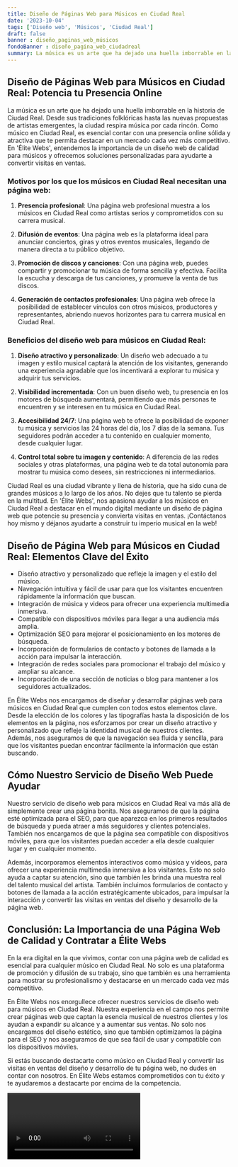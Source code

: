 ```yaml
---
title: Diseño de Páginas Web para Músicos en Ciudad Real
date: '2023-10-04'
tags: ['Diseño web', 'Músicos', 'Ciudad Real']
draft: false
banner : diseño_paginas_web_músicos
fondoBanner : diseño_pagina_web_ciudadreal
summary: La música es un arte que ha dejado una huella imborrable en la historia de Ciudad Real. Desde sus tradiciones folklóricas hasta las nuevas propuestas de artistas emergentes, la ciudad respira música por cada rincón. Como músico en Ciudad Real, es esencial contar con una presencia online sólida y atractiva que te permita destacar en un mercado cada vez más competitivo. En 'Élite Webs', entendemos la importancia de un diseño web de calidad para músicos y ofrecemos soluciones personalizadas para ayudarte a convertir visitas en ventas.
---
```


## Diseño de Páginas Web para Músicos en Ciudad Real: Potencia tu Presencia Online

La música es un arte que ha dejado una huella imborrable en la historia de Ciudad Real. Desde sus tradiciones folklóricas hasta las nuevas propuestas de artistas emergentes, la ciudad respira música por cada rincón. Como músico en Ciudad Real, es esencial contar con una presencia online sólida y atractiva que te permita destacar en un mercado cada vez más competitivo. En 'Élite Webs', entendemos la importancia de un diseño web de calidad para músicos y ofrecemos soluciones personalizadas para ayudarte a convertir visitas en ventas.

### Motivos por los que los músicos en Ciudad Real necesitan una página web:

1. **Presencia profesional**: Una página web profesional muestra a los músicos en Ciudad Real como artistas serios y comprometidos con su carrera musical.

2. **Difusión de eventos**: Una página web es la plataforma ideal para anunciar conciertos, giras y otros eventos musicales, llegando de manera directa a tu público objetivo.

3. **Promoción de discos y canciones**: Con una página web, puedes compartir y promocionar tu música de forma sencilla y efectiva. Facilita la escucha y descarga de tus canciones, y promueve la venta de tus discos.

4. **Generación de contactos profesionales**: Una página web ofrece la posibilidad de establecer vínculos con otros músicos, productores y representantes, abriendo nuevos horizontes para tu carrera musical en Ciudad Real.

### Beneficios del diseño web para músicos en Ciudad Real:

1. **Diseño atractivo y personalizado**: Un diseño web adecuado a tu imagen y estilo musical captará la atención de los visitantes, generando una experiencia agradable que los incentivará a explorar tu música y adquirir tus servicios.

2. **Visibilidad incrementada**: Con un buen diseño web, tu presencia en los motores de búsqueda aumentará, permitiendo que más personas te encuentren y se interesen en tu música en Ciudad Real.

3. **Accesibilidad 24/7**: Una página web te ofrece la posibilidad de exponer tu música y servicios las 24 horas del día, los 7 días de la semana. Tus seguidores podrán acceder a tu contenido en cualquier momento, desde cualquier lugar.

4. **Control total sobre tu imagen y contenido**: A diferencia de las redes sociales y otras plataformas, una página web te da total autonomía para mostrar tu música como desees, sin restricciones ni intermediarios.

Ciudad Real es una ciudad vibrante y llena de historia, que ha sido cuna de grandes músicos a lo largo de los años. No dejes que tu talento se pierda en la multitud. En 'Élite Webs', nos apasiona ayudar a los músicos en Ciudad Real a destacar en el mundo digital mediante un diseño de página web que potencie su presencia y convierta visitas en ventas. ¡Contáctanos hoy mismo y déjanos ayudarte a construir tu imperio musical en la web!

<GifSeo />

<Cta />

## Diseño de Página Web para Músicos en Ciudad Real: Elementos Clave del Éxito

- Diseño atractivo y personalizado que refleje la imagen y el estilo del músico.
- Navegación intuitiva y fácil de usar para que los visitantes encuentren rápidamente la información que buscan.
- Integración de música y videos para ofrecer una experiencia multimedia inmersiva.
- Compatible con dispositivos móviles para llegar a una audiencia más amplia.
- Optimización SEO para mejorar el posicionamiento en los motores de búsqueda.
- Incorporación de formularios de contacto y botones de llamada a la acción para impulsar la interacción.
- Integración de redes sociales para promocionar el trabajo del músico y ampliar su alcance.
- Incorporación de una sección de noticias o blog para mantener a los seguidores actualizados.

En Élite Webs nos encargamos de diseñar y desarrollar páginas web para músicos en Ciudad Real que cumplen con todos estos elementos clave. Desde la elección de los colores y las tipografías hasta la disposición de los elementos en la página, nos esforzamos por crear un diseño atractivo y personalizado que refleje la identidad musical de nuestros clientes. Además, nos aseguramos de que la navegación sea fluida y sencilla, para que los visitantes puedan encontrar fácilmente la información que están buscando. 

## Cómo Nuestro Servicio de Diseño Web Puede Ayudar

Nuestro servicio de diseño web para músicos en Ciudad Real va más allá de simplemente crear una página bonita. Nos aseguramos de que la página esté optimizada para el SEO, para que aparezca en los primeros resultados de búsqueda y pueda atraer a más seguidores y clientes potenciales. También nos encargamos de que la página sea compatible con dispositivos móviles, para que los visitantes puedan acceder a ella desde cualquier lugar y en cualquier momento.

Además, incorporamos elementos interactivos como música y videos, para ofrecer una experiencia multimedia inmersiva a los visitantes. Esto no solo ayuda a captar su atención, sino que también les brinda una muestra real del talento musical del artista. También incluimos formularios de contacto y botones de llamada a la acción estratégicamente ubicados, para impulsar la interacción y convertir las visitas en ventas del diseño y desarrollo de la página web.

## Conclusión: La Importancia de una Página Web de Calidad y Contratar a Élite Webs

En la era digital en la que vivimos, contar con una página web de calidad es esencial para cualquier músico en Ciudad Real. No solo es una plataforma de promoción y difusión de su trabajo, sino que también es una herramienta para mostrar su profesionalismo y destacarse en un mercado cada vez más competitivo.

En Élite Webs nos enorgullece ofrecer nuestros servicios de diseño web para músicos en Ciudad Real. Nuestra experiencia en el campo nos permite crear páginas web que captan la esencia musical de nuestros clientes y los ayudan a expandir su alcance y a aumentar sus ventas. No solo nos encargamos del diseño estético, sino que también optimizamos la página para el SEO y nos aseguramos de que sea fácil de usar y compatible con los dispositivos móviles.

Si estás buscando destacarte como músico en Ciudad Real y convertir las visitas en ventas del diseño y desarrollo de tu página web, no dudes en contar con nosotros. En Élite Webs estamos comprometidos con tu éxito y te ayudaremos a destacarte por encima de la competencia.

<Video />

<CtaBot job='Músicos' city='Ciudad Real'/>

<Gmaps query='Ciudad Real+españa+maps' />
